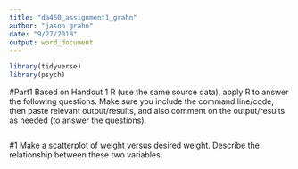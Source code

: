 ```yaml
---
title: "da460_assignment1_grahn"
author: "jason grahn"
date: "9/27/2018"
output: word_document
---
```


```r
library(tidyverse)
library(psych)
```

#Part1
Based on Handout 1 R (use the same source data), apply R to answer the following questions. Make sure you include the command line/code, then paste relevant output/results, and also comment on the output/results as needed (to answer the questions).

```r

```

#1 Make a scatterplot of weight versus desired weight. Describe the relationship between these two variables.
